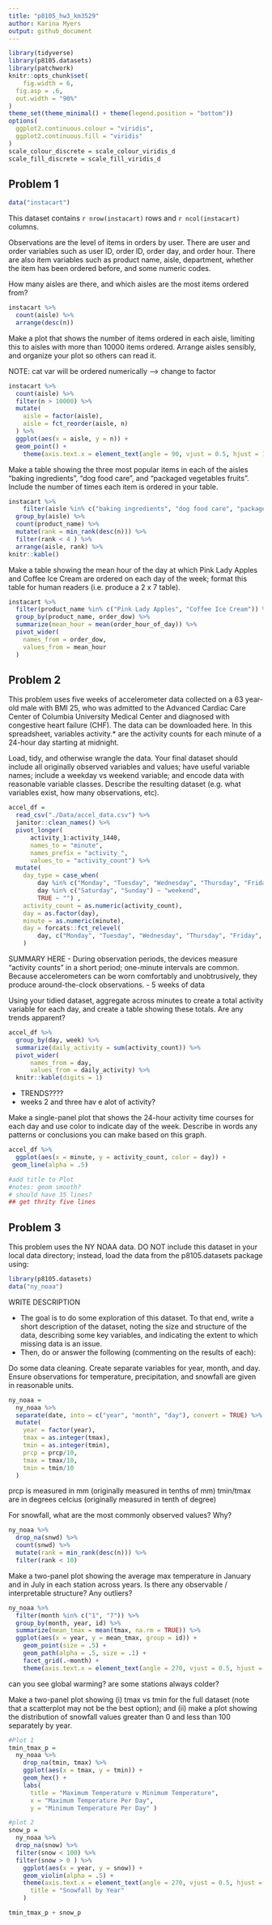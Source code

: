 ```yaml
---
title: "p8105_hw3_km3529"
author: Karina Myers
output: github_document
---
```


```r
library(tidyverse)
library(p8105.datasets)
library(patchwork)
knitr::opts_chunk$set(
	fig.width = 6, 
  fig.asp = .6,
  out.width = "90%"
)
theme_set(theme_minimal() + theme(legend.position = "bottom"))
options(
  ggplot2.continuous.colour = "viridis",
  ggplot2.continuous.fill = "viridis"
)
scale_colour_discrete = scale_colour_viridis_d
scale_fill_discrete = scale_fill_viridis_d
```



## Problem 1 
```r
data("instacart")
```
This dataset contains `r nrow(instacart)` rows and `r ncol(instacart)` columns. 

Observations are the level of items in orders by user. There are user and order variables such as user ID, order ID, order day, and order hour. There are also item variables such as product name, aisle, department, whether the item has been ordered before, and some numeric codes. 


How many aisles are there, and which aisles are the most items ordered from?
```r
instacart %>% 
  count(aisle) %>% 
  arrange(desc(n))
```


Make a plot that shows the number of items ordered in each aisle, limiting this to aisles with more than 10000 items ordered. Arrange aisles sensibly, and organize your plot so others can read it.

NOTE: cat var will be ordered numerically --> change to factor 

```r
instacart %>% 
  count(aisle) %>% 
  filter(n > 10000) %>% 
  mutate(
    aisle = factor(aisle), 
    aisle = fct_reorder(aisle, n)
  ) %>% 
  ggplot(aes(x = aisle, y = n)) + 
  geom_point() + 
  	theme(axis.text.x = element_text(angle = 90, vjust = 0.5, hjust = 1))
```


Make a table showing the three most popular items in each of the aisles “baking ingredients”, “dog food care”, and “packaged vegetables fruits”. Include the number of times each item is ordered in your table.

```r
instacart %>% 
	filter(aisle %in% c("baking ingredients", "dog food care", "packaged vegetables fruits")) %>% 
  group_by(aisle) %>% 
  count(product_name) %>% 
  mutate(rank = min_rank(desc(n))) %>% 
  filter(rank < 4 ) %>% 
  arrange(aisle, rank) %>% 
knitr::kable()
```



Make a table showing the mean hour of the day at which Pink Lady Apples and Coffee Ice Cream are ordered on each day of the week; format this table for human readers (i.e. produce a 2 x 7 table).
```r
instacart %>% 
  filter(product_name %in% c("Pink Lady Apples", "Coffee Ice Cream")) %>% 
  group_by(product_name, order_dow) %>% 
  summarize(mean_hour = mean(order_hour_of_day)) %>% 
  pivot_wider(
    names_from = order_dow, 
    values_from = mean_hour
  )
```





## Problem 2



This problem uses five weeks of accelerometer data collected on a 63 year-old male with BMI 25, who was admitted to the Advanced Cardiac Care Center of Columbia University Medical Center and diagnosed with congestive heart failure (CHF). The data can be downloaded here. In this spreadsheet, variables activity.* are the activity counts for each minute of a 24-hour day starting at midnight.


Load, tidy, and otherwise wrangle the data. Your final dataset should include all originally observed variables and values; have useful variable names; include a weekday vs weekend variable; and encode data with reasonable variable classes. Describe the resulting dataset (e.g. what variables exist, how many observations, etc).

```r
accel_df = 
  read_csv("./Data/accel_data.csv") %>% 
  janitor::clean_names() %>% 
  pivot_longer(
      activity_1:activity_1440, 
      names_to = "minute",
      names_prefix = "activity_", 
      values_to = "activity_count") %>% 
  mutate(
    day_type = case_when(
        day %in% c("Monday", "Tuesday", "Wednesday", "Thursday", "Friday") ~ "weekday", 
        day %in% c("Saturday", "Sunday") ~ "weekend", 
        TRUE ~ "") , 
    activity_count = as.numeric(activity_count), 
    day = as.factor(day), 
    minute = as.numeric(minute), 
    day = forcats::fct_relevel(
        day, c("Monday", "Tuesday", "Wednesday", "Thursday", "Friday", "Saturday", "Sunday"))
    )
```

SUMMARY HERE 
  - During observation periods, the devices measure “activity counts” in a short period; one-minute intervals   are common. Because accelerometers can be worn comfortably and unobtrusively, they produce                    around-the-clock observations.
  - 5 weeks of data 


Using your tidied dataset, aggregate across minutes to create a total activity variable for each day, and create a table showing these totals. Are any trends apparent?
```r
accel_df %>% 
  group_by(day, week) %>% 
  summarize(daily_activity = sum(activity_count)) %>% 
  pivot_wider(
      names_from = day, 
      values_from = daily_activity) %>% 
  knitr::kable(digits = 1)
```

  - TRENDS????
  - weeks 2 and three hav e alot of activity? 


Make a single-panel plot that shows the 24-hour activity time courses for each day and use color to indicate day of the week. Describe in words any patterns or conclusions you can make based on this graph.
```r
accel_df %>% 
  ggplot(aes(x = minute, y = activity_count, color = day)) + 
 geom_line(alpha = .5) 

#add title to Plot
#notes: geom smooth?
# should have 35 lines? 
## get thrity five lines
```



## Problem 3 
This problem uses the NY NOAA data. DO NOT include this dataset in your local data directory; instead, load the data from the p8105.datasets package using:
```r
library(p8105.datasets)
data("ny_noaa")
```
 
WRITE DESCRIPTION

  - The goal is to do some exploration of this dataset. To that end, write a short description of the dataset, noting the size and structure of the data, describing some key variables, and indicating the extent to which missing data is an issue. 
  - Then, do or answer the following (commenting on the results of each):

Do some data cleaning. Create separate variables for year, month, and day. Ensure observations for temperature, precipitation, and snowfall are given in reasonable units. 
```r
ny_noaa = 
  ny_noaa %>% 
  separate(date, into = c("year", "month", "day"), convert = TRUE) %>% 
  mutate(
    year = factor(year), 
    tmax = as.integer(tmax), 
    tmin = as.integer(tmin), 
    prcp = prcp/10, 
    tmax = tmax/10, 
    tmin = tmin/10
  )
```
prcp is measured in mm (originally measured in tenths of mm) 
tmin/tmax are in degrees celcius (originally measured in tenth of degree) 

For snowfall, what are the most commonly observed values? Why?
```r
ny_noaa %>% 
  drop_na(snwd) %>% 
  count(snwd) %>% 
  mutate(rank = min_rank(desc(n))) %>% 
  filter(rank < 10)
```


Make a two-panel plot showing the average max temperature in January and in July in each station across years. Is there any observable / interpretable structure? Any outliers?
```r
ny_noaa %>% 
  filter(month %in% c("1", "7")) %>% 
  group_by(month, year, id) %>% 
  summarize(mean_tmax = mean(tmax, na.rm = TRUE)) %>% 
  ggplot(aes(x = year, y = mean_tmax, group = id)) + 
    geom_point(size = .5) +
    geom_path(alpha = .5, size = .1) + 
    facet_grid(.~month) + 
    theme(axis.text.x = element_text(angle = 270, vjust = 0.5, hjust = 1))


```
can you see global warming? 
are some stations always colder? 


Make a two-panel plot showing (i) tmax vs tmin for the full dataset (note that a scatterplot may not be the best option); and (ii) make a plot showing the distribution of snowfall values greater than 0 and less than 100 separately by year.
```r
#Plot 1
tmin_tmax_p = 
  ny_noaa %>% 
    drop_na(tmin, tmax) %>% 
    ggplot(aes(x = tmax, y = tmin)) + 
    geom_hex() + 
    labs(
      title = "Maximum Temperature v Minimum Temperature", 
      x = "Maximum Temperature Per Day", 
      y = "Minimum Temperature Per Day" )

#plot 2
snow_p = 
  ny_noaa %>% 
  drop_na(snow) %>% 
  filter(snow < 100) %>% 
  filter(snow > 0 ) %>% 
    ggplot(aes(x = year, y = snow)) + 
    geom_violin(alpha = .5) + 
    theme(axis.text.x = element_text(angle = 270, vjust = 0.5, hjust = 1)) +   labs(
      title = "Snowfall by Year"
    )

tmin_tmax_p + snow_p

```











